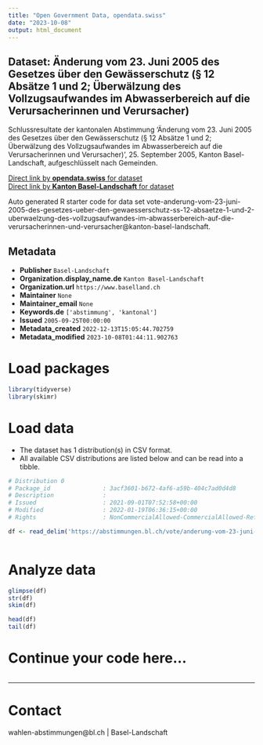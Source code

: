 ```yaml
---
title: "Open Government Data, opendata.swiss"
date: "2023-10-08"
output: html_document
---
```


## Dataset: Änderung vom 23. Juni 2005 des Gesetzes über den Gewässerschutz (§ 12 Absätze 1 und 2; Überwälzung des Vollzugsaufwandes im Abwasserbereich auf die Verursacherinnen und Verursacher)

Schlussresultate der kantonalen Abstimmung 'Änderung vom 23. Juni 2005 des Gesetzes über den Gewässerschutz (§ 12 Absätze 1 und 2; Überwälzung des Vollzugsaufwandes im Abwasserbereich auf die Verursacherinnen und Verursacher)', 25. September 2005, Kanton Basel-Landschaft, aufgeschlüsselt nach Gemeinden.

[Direct link by **opendata.swiss** for dataset](https://opendata.swiss/de/dataset/anderung-vom-23-juni-2005-des-gesetzes-uber-den-gewasserschutz-12-absatze-1-und-2-uberwalzung-d)<br>
[Direct link by **Kanton Basel-Landschaft** for dataset](https://abstimmungen.bl.ch/vote/anderung-vom-23-juni-2005-des-gesetzes-ueber-den-gewaesserschutz-ss-12-absaetze-1-und-2-uberwaelzung-des-vollzugsaufwandes-im-abwasserbereich-auf-die-verursacherinnen-und-verursacher/data)

Auto generated R starter code for data set vote-anderung-vom-23-juni-2005-des-gesetzes-ueber-den-gewaesserschutz-ss-12-absaetze-1-und-2-uberwaelzung-des-vollzugsaufwandes-im-abwasserbereich-auf-die-verursacherinnen-und-verursacher@kanton-basel-landschaft.

## Metadata

- **Publisher** `Basel-Landschaft`
- **Organization.display_name.de** `Kanton Basel-Landschaft`
- **Organization.url** `https://www.baselland.ch`
- **Maintainer** `None`
- **Maintainer_email** `None`
- **Keywords.de** `['abstimmung', 'kantonal']`
- **Issued** `2005-09-25T00:00:00`
- **Metadata_created** `2022-12-13T15:05:44.702759`
- **Metadata_modified** `2023-10-08T01:44:11.902763`


# Load packages

```r

library(tidyverse)
library(skimr)

```

# Load data

-   The dataset has 1 distribution(s) in CSV format.
-   All available CSV distributions are listed below and can be read into a tibble.

```r

# Distribution 0
# Package_id               : 3acf3601-b672-4af6-a59b-404c7ad0d4d8
# Description              : 
# Issued                   : 2021-09-01T07:52:58+00:00
# Modified                 : 2022-01-19T06:36:15+00:00
# Rights                   : NonCommercialAllowed-CommercialAllowed-ReferenceRequired

df <- read_delim('https://abstimmungen.bl.ch/vote/anderung-vom-23-juni-2005-des-gesetzes-ueber-den-gewaesserschutz-ss-12-absaetze-1-und-2-uberwaelzung-des-vollzugsaufwandes-im-abwasserbereich-auf-die-verursacherinnen-und-verursacher/data-csv')



```

# Analyze data

```r

glimpse(df)
str(df)
skim(df)

head(df)
tail(df)

```

# Continue your code here...

```r

```

------------------------------------------------------------------------

# Contact

wahlen-abstimmungen@bl.ch | Basel-Landschaft
